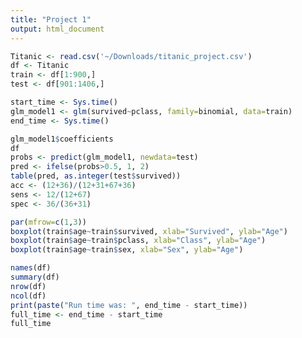 ```yaml
---
title: "Project 1"
output: html_document
---
```


```r
Titanic <- read.csv('~/Downloads/titanic_project.csv')
df <- Titanic
train <- df[1:900,]
test <- df[901:1406,]

start_time <- Sys.time()
glm_model1 <- glm(survived~pclass, family=binomial, data=train)
end_time <- Sys.time()

glm_model1$coefficients
df
probs <- predict(glm_model1, newdata=test)
pred <- ifelse(probs>0.5, 1, 2)
table(pred, as.integer(test$survived))
acc <- (12+36)/(12+31+67+36)
sens <- 12/(12+67)
spec <- 36/(36+31)

par(mfrow=c(1,3)) 
boxplot(train$age~train$survived, xlab="Survived", ylab="Age")
boxplot(train$age~train$pclass, xlab="Class", ylab="Age")
boxplot(train$age~train$sex, xlab="Sex", ylab="Age")

names(df)
summary(df)
nrow(df)
ncol(df)
print(paste("Run time was: ", end_time - start_time))
full_time <- end_time - start_time
full_time
```
